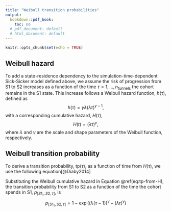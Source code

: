 ```yaml
---
title: "Weibull transition probabilities"
output:
  bookdown::pdf_book:
    toc: no
  # pdf_document: default
  # html_document: default
---
```


```r
knitr::opts_chunk$set(echo = TRUE)
```

## Weibull hazard
To add a state-residence dependency to the simulation-time-dependent Sick-Sicker model defined above, we assume the risk of progression from S1 to S2 increases as a function of the time $\tau = 1, \ldots, n_{\text{tunnels}}$ the cohort remains in the S1 state. This increase follows a Weibull hazard function, $h(\tau)$, defined as
<!-- To add a state-residence dependency to the simulation-time-dependent Sick-Sicker model defined above, we assume the risk of progression from S1 to S2 increases the longer the cohort remains in the S1 state. This increase follows a Weibull hazard function, $h(\tau)$, defined as  -->
$$
  h(\tau) = \gamma \lambda (\lambda \tau)^{\gamma-1},
$$
with a corresponding cumulative hazard, $H(\tau)$,
$$
H(t) = (\lambda \tau)^{\gamma},
$$
<!-- where $\tau = 1, \ldots, n_{\text{tunnels}}$ represents the duration that the cohort has been in S1, and $\lambda$ and $\gamma$ are the scale and shape parameters of the Weibull function, respectively. -->
where $\lambda$ and $\gamma$ are the scale and shape parameters of the Weibull function, respectively.

## Weibull transition probability
To derive a transition probability, $\text{tp}(\tau)$, as a function of time from $H(\tau)$, we use the following equation[@Diaby2014]
\begin{equation}
p_{\left[S1_{\tau},S2, \tau\right]} = 1-\exp{(H(\tau-1) - H(\tau))}
(\#eq:tp-from-H)
\end{equation}

Substituting the Weibull cumulative hazard in Equation \@ref(eq:tp-from-H), the transition probability from S1 to S2 as a function of the time the cohort spends in S1, $p_{\left[S1_{\tau},S2, \tau\right]}$, is
$$
p_{\left[S1_{\tau},S2, \tau\right]} = 1-\exp{((\lambda (\tau-1))^{\gamma} -  (\lambda \tau)^{\gamma})}
$$